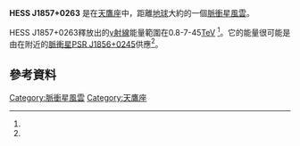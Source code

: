 {{Infobox nebula
 |name          = HESS J1857+0263
 |image         = <!-- name only, without File:/Image: and without brackets -->
 |caption       = 
 |credit        =
 |type          = 
 |type2         = [[脈衝星風雲|脈衝星風雲]]
 |epoch         = [[J2000|J2000]]
 |subtype       = 
 |class         = 
 |ra            = {{RA|18|56|50.8}}<ref name=FermiLAT />
 |dec           = {{DEC|±2|45|50.2}}<ref name=FermiLAT />
 |dist_ly       = 
 |dist_pc       = ~9000<ref name=MAGIC />
 |dist_z        = 
 |appmag_v      = 
 |appdia        = <!-- dd°mm'ss".mas -->
 |size_v        = 
 |constellation = [[天鷹座|天鷹座]]
 |radius_ly     = 
 |radius_pc     = 
 |dimensions    = 0.11° x 0.08°<ref name=Counterparts />
 |absmag_v      = 
 |notes         = 
 |names         = 
}}

'''HESS J1857+0263''' 是在[[天鷹座|天鷹座]]中，距離[[地球|地球]]大約{{convert|9|kpc|kly|abbr=on|lk=on}}的一個[[脈衝星風雲|脈衝星風雲]]。

HESS J1857+0263釋放出的[[伽瑪射線|γ射線]]能量範圍在0.8-7-45[[電子伏特|TeV]] <ref name=MAGIC />。它的能量很可能是由在附近的[[脈衝星|脈衝星]][[PSR_J1856+0245|PSR J1856+0245]]供應<ref name=Hessels2008 />。

== 參考資料 ==
{{reflist|refs=
<ref name="FermiLAT">{{cite journal|last1=Rousseau|first1=R.|last2=Grondin|first2=M.-H.|last3=Van Etten|first3=A.|last4=Lemoine-Goumard|first4=M.|last5=Bogdanov|first5=S.|last6=Hessels|first6=J. W. T.|last7=Kaspi|first7=V. M.|last8=Arzoumanian|first8=Z.|last9=Camilo|first9=F.|last10=Casandjian|first10=J. M.|last11=Espinoza|first11=C. M.|last12=Johnston|first12=S.|last13=Lyne|first13=A. G.|last14=Smith|first14=D. A.|last15=Stappers|first15=B. W.|last16=Caliandro|first16=G. A.|title=Fermi-LAT constraints on the pulsar wind nebula nature of HESS J1857+026|journal=Astronomy & Astrophysics|date=17 July 2012|volume=544|pages=A3|doi=10.1051/0004-6361/201118685|url=https://www.aanda.org/articles/aa/abs/2012/08/aa18685-11/aa18685-11.html|accessdate=3 June 2017|arxiv=1206.3324|bibcode=2012A&A...544A...3R|archive-date=2020-08-06|archive-url=https://web.archive.org/web/20200806023336/https://www.aanda.org/articles/aa/abs/2012/08/aa18685-11/aa18685-11.html|dead-url=no}}</ref>

<ref name=Hessels2008>{{cite journal|last1=Hessels|first1=J. W. T.|last2=Nice|first2=D. J.|last3=Gaensler|first3=B. M.|last4=Kaspi|first4=V. M.|last5=Lorimer|first5=D. R.|last6=Champion|first6=D. J.|last7=Lyne|first7=A. G.|last8=Kramer|first8=M.|last9=Cordes|first9=J. M.|last10=Freire|first10=P. C. C.|last11=Camilo|first11=F.|last12=Ransom|first12=S. M.|last13=Deneva|first13=J. S.|last14=Bhat|first14=N. D. R.|last15=Cognard|first15=I.|last16=Crawford|first16=F.|last17=Jenet|first17=F. A.|last18=Kasian|first18=L.|last19=Lazarus|first19=P.|last20=Leeuwen|first20=J. van|last21=McLaughlin|first21=M. A.|last22=Stairs|first22=I. H.|last23=Stappers|first23=B. W.|last24=Venkataraman|first24=A.|title=PSR J1856+0245: Arecibo Discovery of a Young, Energetic Pulsar Coincident with the TeV γ-Ray Source HESS J1857+026|journal=The Astrophysical Journal Letters|date=8 July 2008|volume=682|issue=1|pages=L41–L44|doi=10.1086/590908|language=en|issn=1538-4357|arxiv = 0806.1200 |bibcode = 2008ApJ...682L..41H }}</ref>

<ref name="MAGIC">{{cite journal|last1=Aleksić|first1=J.|last2=Ansoldi|first2=S.|last3=Antonelli|first3=L. A.|last4=Antoranz|first4=P.|last5=Babic|first5=A.|last6=Bangale|first6=P.|last7=Barres de Almeida|first7=U.|last8=Barrio|first8=J. A.|last9=Becerra González|first9=J.|last10=Bednarek|first10=W.|last11=Bernardini|first11=E.|last12=Biland|first12=A.|last13=Blanch|first13=O.|last14=Bonnefoy|first14=S.|last15=Bonnoli|first15=G.|last16=Borracci|first16=F.|last17=Bretz|first17=T.|last18=Carmona|first18=E.|last19=Carosi|first19=A.|last20=Carreto Fidalgo|first20=D.|last21=Colin|first21=P.|last22=Colombo|first22=E.|last23=Contreras|first23=J. L.|last24=Cortina|first24=J.|last25=Covino|first25=S.|last26=Da Vela|first26=P.|last27=Dazzi|first27=F.|last28=De Angelis|first28=A.|last29=De Caneva|first29=G.|last30=De Lotto|first30=B.|last31=Delgado Mendez|first31=C.|last32=Doert|first32=M.|last33=Domínguez|first33=A.|last34=Dominis Prester|first34=D.|last35=Dorner|first35=D.|last36=Doro|first36=M.|last37=Einecke|first37=S.|last38=Eisenacher|first38=D.|last39=Elsaesser|first39=D.|last40=Farina|first40=E.|last41=Ferenc|first41=D.|last42=Fonseca|first42=M. V.|last43=Font|first43=L.|last44=Frantzen|first44=K.|last45=Fruck|first45=C.|last46=García López|first46=R. J.|last47=Garczarczyk|first47=M.|last48=Garrido Terrats|first48=D.|last49=Gaug|first49=M.|last50=Godinović|first50=N.|last51=González Muñoz|first51=A.|last52=Gozzini|first52=S. R.|last53=Hadasch|first53=D.|last54=Hayashida|first54=M.|last55=Herrera|first55=J.|last56=Herrero|first56=A.|last57=Hildebrand|first57=D.|last58=Hose|first58=J.|last59=Hrupec|first59=D.|last60=Idec|first60=W.|last61=Kadenius|first61=V.|last62=Kellermann|first62=H.|last63=Klepser|first63=S.|last64=Kodani|first64=K.|last65=Konno|first65=Y.|last66=Krause|first66=J.|last67=Kubo|first67=H.|last68=Kushida|first68=J.|last69=La Barbera|first69=A.|last70=Lelas|first70=D.|last71=Lewandowska|first71=N.|last72=Lindfors|first72=E.|last73=Lombardi|first73=S.|last74=López|first74=M.|last75=López-Coto|first75=R.|last76=López-Oramas|first76=A.|last77=Lorenz|first77=E.|last78=Lozano|first78=I.|last79=Makariev|first79=M.|last80=Mallot|first80=K.|last81=Maneva|first81=G.|last82=Mankuzhiyil|first82=N.|last83=Mannheim|first83=K.|last84=Maraschi|first84=L.|last85=Marcote|first85=B.|last86=Mariotti|first86=M.|last87=Martínez|first87=M.|last88=Mazin|first88=D.|last89=Menzel|first89=U.|last90=Meucci|first90=M.|last91=Miranda|first91=J. M.|last92=Mirzoyan|first92=R.|last93=Moralejo|first93=A.|last94=Munar-Adrover|first94=P.|last95=Nakajima|first95=D.|last96=Niedzwiecki|first96=A.|last97=Nilsson|first97=K.|last98=Nishijima|first98=K.|last99=Noda|first99=K.|last100=Nowak|first100=N.|last101=de Oña Wilhelmi|first101=E.|last102=Orito|first102=R.|last103=Overkemping|first103=A.|last104=Paiano|first104=S.|last105=Palatiello|first105=M.|last106=Paneque|first106=D.|last107=Paoletti|first107=R.|last108=Paredes|first108=J. M.|last109=Paredes-Fortuny|first109=X.|last110=Partini|first110=S.|last111=Persic|first111=M.|last112=Prada|first112=F.|last113=Prada Moroni|first113=P. G.|last114=Prandini|first114=E.|last115=Preziuso|first115=S.|last116=Puljak|first116=I.|last117=Reinthal|first117=R.|last118=Rhode|first118=W.|last119=Ribó|first119=M.|last120=Rico|first120=J.|last121=Rodriguez Garcia|first121=J.|last122=Rügamer|first122=S.|last123=Saggion|first123=A.|last124=Saito|first124=T.|last125=Saito|first125=K.|last126=Satalecka|first126=K.|last127=Scalzotto|first127=V.|last128=Scapin|first128=V.|last129=Schultz|first129=C.|last130=Schweizer|first130=T.|last131=Shore|first131=S. N.|last132=Sillanpää|first132=A.|last133=Sitarek|first133=J.|last134=Snidaric|first134=I.|last135=Sobczynska|first135=D.|last136=Spanier|first136=F.|last137=Stamatescu|first137=V.|last138=Stamerra|first138=A.|last139=Steinbring|first139=T.|last140=Storz|first140=J.|last141=Strzys|first141=M.|last142=Sun|first142=S.|last143=Surić|first143=T.|last144=Takalo|first144=L.|last145=Takami|first145=H.|last146=Tavecchio|first146=F.|last147=Temnikov|first147=P.|last148=Terzić|first148=T.|last149=Tescaro|first149=D.|last150=Teshima|first150=M.|last151=Thaele|first151=J.|last152=Tibolla|first152=O.|last153=Torres|first153=D. F.|last154=Toyama|first154=T.|last155=Treves|first155=A.|last156=Uellenbeck|first156=M.|last157=Vogler|first157=P.|last158=Wagner|first158=R. M.|last159=Zandanel|first159=F.|last160=Zanin|first160=R.|title=MAGIC reveals a complex morphology within the unidentified gamma-ray source HESS J1857+026|journal=Astronomy & Astrophysics|date=17 November 2014|volume=571|pages=A96|doi=10.1051/0004-6361/201423517|url=https://www.aanda.org/articles/aa/abs/2014/11/aa23517-14/aa23517-14.html|accessdate=3 June 2017|display-authors=10|arxiv=1401.7154|bibcode=2014A&A...571A..96M|archive-date=2018-06-04|archive-url=https://web.archive.org/web/20180604112950/https://www.aanda.org/articles/aa/abs/2014/11/aa23517-14/aa23517-14.html|dead-url=no}}</ref>

<ref name="Counterparts">{{cite journal|last1=Aharonian|first1=F.|last2=Akhperjanian|first2=A. G.|last3=Barres de Almeida|first3=U.|last4=Bazer-Bachi|first4=A. R.|last5=Behera|first5=B.|last6=Beilicke|first6=M.|last7=Benbow|first7=W.|last8=Bernlöhr|first8=K.|last9=Boisson|first9=C.|last10=Bolz|first10=O.|last11=Borrel|first11=V.|last12=Braun|first12=I.|last13=Brion|first13=E.|last14=Brown|first14=A. M.|last15=Bühler|first15=R.|last16=Bulik|first16=T.|last17=Büsching|first17=I.|last18=Boutelier|first18=T.|last19=Carrigan|first19=S.|last20=Chadwick|first20=P. M.|last21=Chounet|first21=L.-M.|last22=Clapson|first22=A. C.|last23=Coignet|first23=G.|last24=Cornils|first24=R.|last25=Costamante|first25=L.|last26=Dalton|first26=M.|last27=Degrange|first27=B.|last28=Dickinson|first28=H. J.|last29=Djannati-Ataï|first29=A.|last30=Domainko|first30=W.|last31=O'C. Drury|first31=L.|last32=Dubois|first32=F.|last33=Dubus|first33=G.|last34=Dyks|first34=J.|last35=Egberts|first35=K.|last36=Emmanoulopoulos|first36=D.|last37=Espigat|first37=P.|last38=Farnier|first38=C.|last39=Feinstein|first39=F.|last40=Fiasson|first40=A.|last41=Förster|first41=A.|last42=Fontaine|first42=G.|last43=Funk|first43=S.|last44=Füßling|first44=M.|last45=Gallant|first45=Y. A.|last46=Giebels|first46=B.|last47=Glicenstein|first47=J. F.|last48=Glück|first48=B.|last49=Goret|first49=P.|last50=Hadjichristidis|first50=C.|last51=Hauser|first51=D.|last52=Hauser|first52=M.|last53=Heinzelmann|first53=G.|last54=Henri|first54=G.|last55=Hermann|first55=G.|last56=Hinton|first56=J. A.|last57=Hoffmann|first57=A.|last58=Hofmann|first58=W.|last59=Holleran|first59=M.|last60=Hoppe|first60=S.|last61=Horns|first61=D.|last62=Jacholkowska|first62=A.|last63=de Jager|first63=O. C.|last64=Jung|first64=I.|last65=Katarzyński|first65=K.|last66=Kendziorra|first66=E.|last67=Kerschhaggl|first67=M.|last68=Khélifi|first68=B.|last69=Keogh|first69=D.|last70=Komin|first70=Nu.|last71=Kosack|first71=K.|last72=Lamanna|first72=G.|last73=Latham|first73=I. J.|last74=Lemière|first74=A.|last75=Lemoine-Goumard|first75=M.|last76=Lenain|first76=J.-P.|last77=Lohse|first77=T.|last78=Martin|first78=J. M.|last79=Martineau-Huynh|first79=O.|last80=Marcowith|first80=A.|last81=Masterson|first81=C.|last82=Maurin|first82=D.|last83=Maurin|first83=G.|last84=McComb|first84=T. J. L.|last85=Moderski|first85=R.|last86=Moulin|first86=E.|last87=de Naurois|first87=M.|last88=Nedbal|first88=D.|last89=Nolan|first89=S. J.|last90=Ohm|first90=S.|last91=Olive|first91=J.-P.|last92=de Oña Wilhelmi|first92=E.|last93=Orford|first93=K. J.|last94=Osborne|first94=J. L.|last95=Ostrowski|first95=M.|last96=Panter|first96=M.|last97=Pedaletti|first97=G.|last98=Pelletier|first98=G.|last99=Petrucci|first99=P.-O.|last100=Pita|first100=S.|last101=Pühlhofer|first101=G.|last102=Punch|first102=M.|last103=Ranchon|first103=S.|last104=Raubenheimer|first104=B. C.|last105=Raue|first105=M.|last106=Rayner|first106=S. M.|last107=Renaud|first107=M.|last108=Ripken|first108=J.|last109=Rob|first109=L.|last110=Rolland|first110=L.|last111=Rosier-Lees|first111=S.|last112=Rowell|first112=G.|last113=Rudak|first113=B.|last114=Ruppel|first114=J.|last115=Sahakian|first115=V.|last116=Santangelo|first116=A.|last117=Schlickeiser|first117=R.|last118=Schöck|first118=F.|last119=Schröder|first119=R.|last120=Schwanke|first120=U.|last121=Schwarzburg|first121=S.|last122=Schwemmer|first122=S.|last123=Shalchi|first123=A.|last124=Sol|first124=H.|last125=Spangler|first125=D.|last126=Stawarz|first126=Ł.|last127=Steenkamp|first127=R.|last128=Stegmann|first128=C.|last129=Superina|first129=G.|last130=Tam|first130=P. H.|last131=Tavernet|first131=J.-P.|last132=Terrier|first132=R.|last133=van Eldik|first133=C.|last134=Vasileiadis|first134=G.|last135=Venter|first135=C.|last136=Vialle|first136=J. P.|last137=Vincent|first137=P.|last138=Vivier|first138=M.|last139=Völk|first139=H. J.|last140=Volpe|first140=F.|last141=Wagner|first141=S. J.|last142=Ward|first142=M.|last143=Zdziarski|first143=A. A.|last144=Zech|first144=A.|title=HESS very-high-energy gamma-ray sources without identified counterparts|journal=Astronomy and Astrophysics|date=January 2008|volume=477|issue=1|pages=353–363|doi=10.1051/0004-6361:20078516|url=https://www.aanda.org/articles/aa/abs/2008/49/aa8516-07/aa8516-07.html|accessdate=3 June 2017|display-authors=10|arxiv=0712.1173|bibcode=2008A&A...477..353A|archive-date=2020-11-26|archive-url=https://web.archive.org/web/20201126185047/https://www.aanda.org/articles/aa/abs/2008/49/aa8516-07/aa8516-07.html|dead-url=no}}</ref>
}}

[[Category:脈衝星風雲|Category:脈衝星風雲]]
[[Category:天鷹座|Category:天鷹座]]